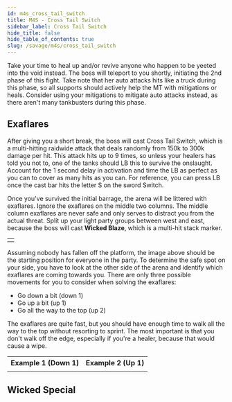 ```yaml
---
id: m4s_cross_tail_switch
title: M4S - Cross Tail Switch
sidebar_label: Cross Tail Switch
hide_title: false
hide_table_of_contents: true
slug: /savage/m4s/cross_tail_switch
---
```


Take your time to heal up and/or revive anyone who happen to be yeeted into the void instead. The boss will teleport to you shortly, initiating the 2nd phase of this fight. Take note that her auto attacks hits like a truck during this phase, so all supports should actively help the MT with mitigations or heals. Consider using your mitigations to mitigate auto attacks instead, as there aren't many tankbusters during this phase.

## Exaflares

After giving you a short break, the boss will cast <Raidwide>Cross Tail Switch</Raidwide>, which is a multi-hitting raidwide attack that deals randomly from 150k to 300k damage per hit. This attack hits up to 9 times, so unless your healers has told you not to, one of the tanks should LB this to survive the onslaught. Account for the 1 second delay in activation and time the LB as perfect as you can to cover as many hits as you can. For reference, you can press LB once the cast bar hits the letter S on the sword Switch.

<KittenAsset path='m4s/cross_tail_switch_castbar.png' />

Once you've survived the initial barrage, the arena will be littered with exaflares. Ignore the exaflares on the middle two columns. The middle column exaflares are never safe and only serves to distract you from the actual threat. Split up your light party groups between west and east, because the boss will cast <strong>Wicked Blaze</strong>, which is a multi-hit stack marker. 

<table width='50%'>
    <tr>
        <td><KittenAsset path='m4s/cross_tail_switch_exaflare_board.png' /></td>
    </tr>
</table>

Assuming nobody has fallen off the platform, the image above should be the starting position for everyone in the party. To determine the safe spot on your side, you have to look at the other side of the arena and identify which exaflares are coming towards you. There are only three possible movements for you to consider when solving the exaflares:
- Go down a bit (down 1)
- Go up a bit (up 1)
- Go all the way to the top (up 2)

The exaflares are quite fast, but you should have enough time to walk all the way to the top without resorting to sprint. The most important is that you don't walk off the edge, especially if you're a healer, because that would cause a wipe.

<table>
    <tr>
        <th>Example 1 (Down 1)</th>
        <th>Example 2 (Up 1)</th>
    </tr>
    <tr>
        <td><KittenAsset path='m4s/cross_tail_switch_exaflare_down1.gif' /></td>
        <td><KittenAsset path='m4s/cross_tail_switch_exaflare_up1.gif' /></td>
    </tr>
</table>

## Wicked Special